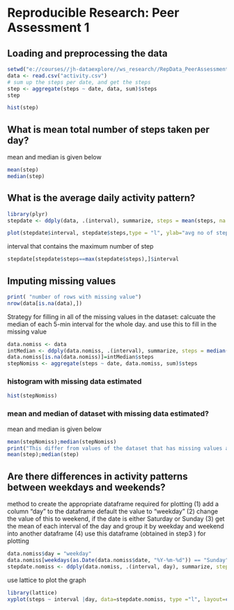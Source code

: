 # Reproducible Research: Peer Assessment 1


## Loading and preprocessing the data
```r
setwd("e://courses//jh-dataexplore//ws_research//RepData_PeerAssessment1")  
data <- read.csv("activity.csv")  
# sum up the steps per date, and get the steps  
step <- aggregate(steps ~ date, data, sum)$steps  
step 
```


```r
hist(step)  
```


## What is mean total number of steps taken per day?
mean and median is given below
```r
mean(step)
median(step)
```


## What is the average daily activity pattern?
```r
library(plyr)
stepdate <- ddply(data, .(interval), summarize, steps = mean(steps, na.rm=T))
```

```r
plot(stepdate$interval, stepdate$steps,type = "l", ylab="avg no of step", xlab="5-min interval", main="Time Series Plot")
```

interval that contains the maximum number of step
```r
stepdate[stepdate$steps==max(stepdate$steps),]$interval
```


## Imputing missing values

```r
print( "number of rows with missing value")
nrow(data[is.na(data),])
```


Strategy for filling in all of the missing values in the dataset:
calcuate the median of each 5-min interval for the whole day.  and use this to
fill in the missing value
```r
data.nomiss <- data
intMedian <- ddply(data.nomiss, .(interval), summarize, steps = median(steps, na.rm=T))
data.nomiss[is.na(data.nomiss)]=intMedian$steps
stepNomiss <- aggregate(steps ~ date, data.nomiss, sum)$steps  
```

### histogram with missing data estimated
```r
hist(stepNomiss)  
```


### mean and median of dataset with missing data estimated?
mean and median is given below
```r
mean(stepNomiss);median(stepNomiss)
print("This differ from values of the dataset that has missing values as follows")
mean(step);median(step)
```


## Are there differences in activity patterns between weekdays and weekends?

method to create the appropriate dataframe required for plotting
(1) add a column "day" to the dataframe default the value to "weekday"
(2) change the value of this to weekend, if the date is either Saturday or Sunday
(3) get the mean of each interval of the day and group it by weekday and weekend into another dataframe
(4) use this dataframe (obtained in step3 ) for plotting
```r
data.nomiss$day = "weekday"
data.nomiss[weekdays(as.Date(data.nomiss$date, "%Y-%m-%d")) == "Sunday" | weekdays(as.Date(data.nomiss$date, "%Y-%m-%d")) == "Saturday", ]$day="weekend"
stepdate.nomiss <- ddply(data.nomiss, .(interval, day), summarize, steps = mean(steps, na.rm=T))
```

use lattice to plot the graph
```r
library(lattice)
xyplot(steps ~ interval |day, data=stepdate.nomiss, type ="l", layout=c(1,2), ylab="Number of steps")
```